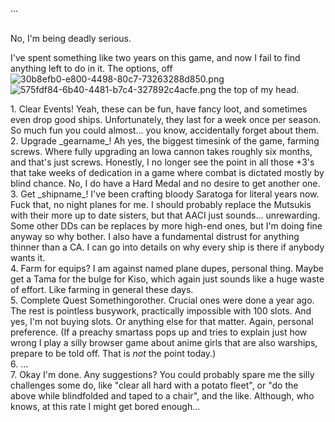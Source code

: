 ...

<br />No, I'm being deadly serious.

I've spent something like two years on this game, and now I fail to find anything left to do in it. The options, off[[File:30b8efb0-e800-4498-80c7-73263288d850.png|thumb]][[File:575fdf84-6b40-4481-b7c4-327892c4acfe.png|thumb]] the top of my head.

1. Clear Events! Yeah, these can be fun, have fancy loot, and sometimes even drop good ships. Unfortunately, they last for a week once per season. So much fun you could almost... you know, accidentally forget about them.<br />2. Upgrade _gearname_! Ah yes, the biggest timesink of the game, farming screws. Where fully upgrading an Iowa cannon takes roughly six months, and that's just screws. Honestly, I no longer see the point in all those +3's that take weeks of dedication in a game where combat is dictated mostly by blind chance. No, I do have a Hard Medal and no desire to get another one.<br />3. Get _shipname_! I've been crafting bloody Saratoga for literal years now. Fuck that, no night planes for me. I should probably replace the Mutsukis with their more up to date sisters, but that AACI just sounds... unrewarding. Some other DDs can be replaces by more high-end ones, but I'm doing fine anyway so why bother. I also have a fundamental distrust for anything thinner than a CA. I can go into details on why every ship is there if anybody wants it.<br />4. Farm for equips? I am against named plane dupes, personal thing. Maybe get a Tama for the bulge for Kiso, which again just sounds like a huge waste of effort. Like farming in general these days.<br />5. Complete Quest Somethingorother. Crucial ones were done a year ago. The rest is pointless busywork, practically impossible with 100 slots. And yes, I'm not buying slots. Or anything else for that matter. Again, personal preference. (If a preachy smartass pops up and tries to explain just how wrong I play a silly browser game about anime girls that are also warships, prepare to be told off. That is ''not'' the point today.)<br />6. ...<br />7. Okay I'm done. Any suggestions? You could probably spare me the silly challenges some do, like "clear all hard with a potato fleet", or "do the above while blindfolded and taped to a chair", and the like. Although, who knows, at this rate I might get bored enough...<ac_metadata title="Is there anything else left to do in lategame?"> </ac_metadata>
